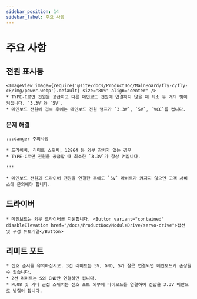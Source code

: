```yaml
---
sidebar_position: 14
sidebar_label: 주요 사항
---
```


# 주요 사항

## 전원 표시등
    <ImageView image={require('@site/docs/ProductDoc/MainBoard/fly-c/fly-c8/img/power.webp').default} size="80%" align="center" />
    * TYPE-C로만 전원을 공급하고 다른 메인보드 전원에 연결하지 않을 때 최소 두 개의 빛이 켜집니다. `3.3V`와 `5V`.
    * 메인보드 전원에 접속 후에는 메인보드 전원 램프가 `3.3V`, `5V`, `VCC`를 켭니다.

### 문제 해결


    :::danger 주의사항

    * 드라이버, 리미트 스위치, 12864 등 외부 장치가 없는 경우
    * TYPE-C로만 전원을 공급할 때 최소한 `3.3V`가 항상 켜집니다.

    :::

    * 메인보드 전원과 드라이버 전원을 연결한 후에도 `5V` 라이트가 켜지지 않으면 고객 서비스에 문의해야 합니다.

## 드라이버

    * 메인보드는 외부 드라이버를 지원합니다. <Button variant="contained" disableElevation href="/docs/ProductDoc/ModuleDrive/servo-drive">접선 및 구성 튜토리얼</Button>

## 리미트 포트

    * 신호 순서를 유의하십시오. 3선 리미트는 5V, GND, S가 잘못 연결되면 메인보드가 손상될 수 있습니다.
    * 2선 리미트는 S와 GND만 연결하면 됩니다.
    * PL08 및 기타 근접 스위치는 신호 포트 외부에 다이오드를 연결하여 전압을 3.3V 미만으로 낮춰야 합니다.
